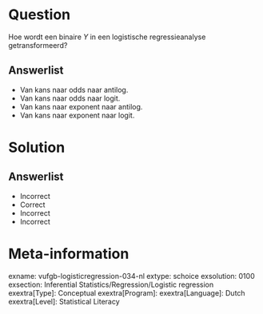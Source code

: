 Question
========
  
Hoe wordt een binaire *Y* in een logistische regressieanalyse getransformeerd?
  
Answerlist
----------
* Van kans naar odds naar antilog.
* Van kans naar odds naar logit.
* Van kans naar exponent naar antilog.
* Van kans naar exponent naar logit.

Solution
========

Answerlist
----------
* Incorrect
* Correct
* Incorrect
* Incorrect

Meta-information
================
exname: vufgb-logisticregression-034-nl
extype: schoice
exsolution: 0100
exsection: Inferential Statistics/Regression/Logistic regression
exextra[Type]: Conceptual
exextra[Program]: 
exextra[Language]: Dutch
exextra[Level]: Statistical Literacy

